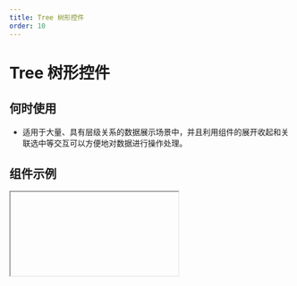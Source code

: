 ```yaml
---
title: Tree 树形控件
order: 10
---
```


# Tree 树形控件

## 何时使用

- 适用于大量、具有层级关系的数据展示场景中，并且利用组件的展开收起和关联选中等交互可以方便地对数据进行操作处理。

## 组件示例


<Iframe url="https://www.aliwork.com/developer/tree-v2?isRenderNav=false" />

## 组件属性


<AttrTable
  dataSource={[
    {
      code: "dataSource",
      type: "array",
      default: `~~~json
[
  {
    key: "0-0",
    label: "0-0",
    children: [
      {
        key: "0-0-0",
        label: "0-0-0",
        children: [
          {
            key: "0-0-0-0",
            label: "0-0-0-0",
            children: [
              {
                key: "0-0-0-0-0",
                label: "0-0-0-0-0",
              },
            ],
          },
          {
            key: "0-0-0-1",
            label: "0-0-0-1",
          },
        ],
      },
      {
        key: "0-0-1",
        label: "0-0-1",
        children: [
          {
            key: "0-0-1-0",
            label: "0-0-1-0",
          },
          {
            key: "0-0-1-1",
            label: "0-0-1-1",
          },
        ],
      },
    ],
  },
]
    `,
      desc:"数据" ,
    },
    {
      code: "processDataSource",
      type: "(data: object) => void",
      default: "-",
      desc: "数据预处理",
    },
    {
      code: "showLine",
      type: "boolean",
      default: "true",
      desc: "显示线",
    },
    {
      code: "multiple",
      type: "boolean",
      default: "false",
      desc: "多选",
    },
    {
      code: "editable",
      type: "boolean",
      default: "false",
      desc: "支持编辑",
    },
    {
      code: "draggable",
      type: "boolean",
      default: "false",
      desc: "支持拖拽",
    },
    {
      code: "defaultExpandAll",
      type: "boolean",
      default: "true",
      desc: "默认展开所有节点",
    },
    {
      code: "defaultExpandedKeys",
      type: "array",
      default: `["0-0-0"]`,
      desc: "默认展开的节点",
    },
    {
      code: "selectable",
      type: "boolean",
      default: "true",
      desc: "支持选中",
    },
    {
      code: "checkedKeys",
      type: "array",
      default: `["0-0-0"]`,
      desc: "默认选中节点",
    },
    {
      code: "checkable",
      type: "boolean",
      default: "false",
      desc: "复选框",
    },
    {
      code: "checkedKeys",
      type: "array",
      default: `["0-0-0"]`,
      desc: "默认勾选节点",
    },
    {
      code: "checkStrictly",
      type: "boolean",
      default: "false",
      desc: "复选框完全受控",
    },
    {
      code: "checkStrictly",
      type: `'all' | 'parent' | 'child' `,
      default:` 'parent `,
      desc: "定义选中时回填的方式",
    },
    {
      code: "isLoadData",
      type: "boolean",
      default: "false",
      desc: "是否开启异步加载",
    },
    {
      code: "loadData",
      type: "(data: object) => void",
      default: "-",
      desc: "异步加载时触发的事件",
    },
    {
      code: "isLabelBlock",
      type: "boolean",
      default: "false",
      desc: "节点是否占满剩余空间",
    },
    {
      code: "isNodeBlock",
      type: "boolean",
      default: "false",
      desc: "节点是否占满一行",
    },
    {
      code: "onSelect",
      type: "(selectedKeys: array, extra: object) => void",
      default: "-",
      desc: "选中或取消选中节点时触发的事件",
    },
    {
      code: "onCheck",
      type: "(checkedKeys: array, extra: object) => void",
      default: "-",
      desc: "勾选或取消勾选复选框时触发的事件",
    },
    {
      code: "onExpand",
      type: "(expandedKeys: array, extra: object) => void",
      default: "-",
      desc: "展开收起节点时触发的事件",
    },
    {
      code: "onEditFinish",
      type: "(key: string, label: string, node: object) => void",
      default: "-",
      desc: "编辑节点内容完成时触发的事件",
    },
    {
      code: "onDragStart",
      type: "(info: object) => void",
      default: "-",
      desc: "开始拖拽节点时触发的事件",
    },
    {
      code: "onDragEnter",
      type: "(info: object) => void",
      default: "-",
      desc: "拖拽节点进入目标时触发的事件",
    },
    {
      code: "onDragOver",
      type: "(info: object) => void",
      default: "-",
      desc: "拖拽节点在目标节点上移动时触发的事件",
    },
    {
      code: "onDragLeave",
      type: "(info: object) => void",
      default: "-",
      desc: "拖拽节点离开目标节点时触发的事件",
    },
    {
      code: "onDragEnd",
      type: "(info: object) => void",
      default: "-",
      desc: "拖拽结束时触发的事件",
    },
    {
      code: "onDrop",
      type: "(info: object) => void",
      default: "-",
      desc: "	拖拽节点放入目标节点内或前后触发的事件",
    },
    {
      code: "canDrop",
      type: "(info: object) => boolean",
      default: "-",
      desc: "节点是否可被作为目标节点时触发的事件",
    },
    {
      code: "selectedKeys",
      type: "array",
      default: `["0-0-0"]`,
      desc: "默认选中节点",
    },
    {
      code: "expandedKeys",
      type: "array",
      default: `["0-0-0"]`,
      desc: "展开的节点",
    },
    {
      code: "checkStrictly",
      type: "boolean",
      default: "false",
      desc: "复选框完全受控",
    }
  ]}
/>
